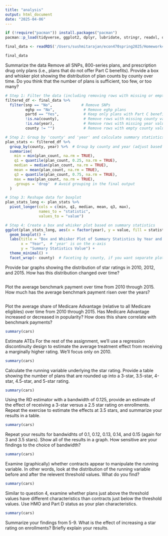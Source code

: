 ```yaml
---
title: "analysis"
output: html_document
date: "2025-04-06"
---
```

```r
if (!require("pacman")) install.packages("pacman")
pacman::p_load(tidyverse, ggplot2, dplyr, lubridate, stringr, readxl, data.table, gdata)

final_data <- readRDS('/Users/sushmitarajan/econ470spring2025/Homework4/data/output/final_ma_data.rds')

final_data
```
Summarize the data
Remove all SNPs, 800-series plans, and prescription drug only plans (i.e., plans that do not offer Part C benefits). Provide a box and whisker plot showing the distribution of plan counts by county over time. Do you think that the number of plans is sufficient, too few, or too many?
```r
# Step 1: Filter the data (including removing rows with missing or empty county or year)
filtered_df <- final_data %>%
  filter(snp == "No",             # Remove SNPs
         eghp == "No",             # Remove eghp plans
         partd == "Yes",           # Keep only plans with Part C benefits
         !is.na(county),           # Remove rows with missing county values
         !is.na(year),             # Remove rows with missing year values
         county != "")             # Remove rows with empty county values

# Step 2: Group by 'county' and 'year' and calculate summary statistics
plan_stats <- filtered_df %>%
  group_by(county, year) %>%  # Group by county and year (adjust based on your actual columns)
  summarise(
    min = min(plan_count, na.rm = TRUE),
    q1 = quantile(plan_count, 0.25, na.rm = TRUE),
    median = median(plan_count, na.rm = TRUE),
    mean = mean(plan_count, na.rm = TRUE),
    q3 = quantile(plan_count, 0.75, na.rm = TRUE),
    max = max(plan_count, na.rm = TRUE),
    .groups = 'drop'  # Avoid grouping in the final output
  )

# Step 3: Reshape data for boxplot
plan_stats_long <- plan_stats %>%
  pivot_longer(cols = c(min, q1, median, mean, q3, max), 
               names_to = "statistic", 
               values_to = "value")

# Step 4: Create a box and whisker plot based on summary statistics
ggplot(plan_stats_long, aes(x = factor(year), y = value, fill = statistic)) +
  geom_boxplot() +
  labs(title = "Box and Whisker Plot of Summary Statistics by Year and County",
       x = "Year",  # 'year' is on the x-axis
       y = "Summary Statistics Value") +
  theme_minimal() +
  facet_wrap(~ county)  # Faceting by county, if you want separate plots for each county

```


Provide bar graphs showing the distribution of star ratings in 2010, 2012, and 2015. How has this distribution changed over time?
```r

```

Plot the average benchmark payment over time from 2010 through 2015. How much has the average benchmark payment risen over the years?
```r

```

Plot the average share of Medicare Advantage (relative to all Medicare eligibles) over time from 2010 through 2015. Has Medicare Advantage increased or decreased in popularity? How does this share correlate with benchmark payments?
```r
summary(cars)
```

Estimate ATEs
For the rest of the assignment, we’ll use a regression discontinuity design to estimate the average treatment effect from receiving a marginally higher rating. We’ll focus only on 2010.
```r
summary(cars)
```

Calculate the running variable underlying the star rating. Provide a table showing the number of plans that are rounded up into a 3-star, 3.5-star, 4-star, 4.5-star, and 5-star rating.
```r
summary(cars)
```

Using the RD estimator with a bandwidth of 0.125, provide an estimate of the effect of receiving a 3-star versus a 2.5 star rating on enrollments. Repeat the exercise to estimate the effects at 3.5 stars, and summarize your results in a table.
```r
summary(cars)
```

Repeat your results for bandwidhts of 0.1, 0.12, 0.13, 0.14, and 0.15 (again for 3 and 3.5 stars). Show all of the results in a graph. How sensitive are your findings to the choice of bandwidth?
```r
summary(cars)
```

Examine (graphically) whether contracts appear to manipulate the running variable. In other words, look at the distribution of the running variable before and after the relevent threshold values. What do you find?
```r
summary(cars)
```

Similar to question 4, examine whether plans just above the threshold values have different characteristics than contracts just below the threshold values. Use HMO and Part D status as your plan characteristics.
```r
summary(cars)
```

Summarize your findings from 5-9. What is the effect of increasing a star rating on enrollments? Briefly explain your results.


